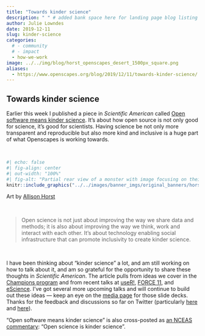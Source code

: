 ```yaml
---
title: "Towards kinder science"
description: " " # added bank space here for landing page blog listing (will print first few lines of blog if not)
author: Julie Lowndes
date: 2019-12-11
slug: kinder-science
categories:
  # - community
  # - impact
  - how-we-work
image: ../../img/blog/horst_openscapes_desert_1500px_square.png
aliases: 
  - https://www.openscapes.org/blog/2019/12/11/towards-kinder-science/
---
```


## Towards kinder science

Earlier this week I published a piece in *Scientific American* called [Open software means kinder science](https://blogs.scientificamerican.com/observations/open-software-means-kinder-science/). 
It's about how open source is not only good for science, it's good for scientists. Having science be not only more transparent and reproducible but also more kind and inclusive is a huge part of what Openscapes is working towards. 

<br>

```r
#| echo: false
#| fig-align: center
#| out-width: "100%"
#| fig-alt: "Partial rear view of a monster with image focusing on their safety harness with a GitHub Octocat logo, chalk bag, carabiners, and rope."
knitr::include_graphics("../../images/banner_imgs/original_banners/horst_openscapes_desert_1500px.png")
```

::: {.center-text}
Art by [Allison Horst](https://twitter.com/allison_horst)
:::

<!-- <br>  -->
<!-- <center> -->
<!--   <a><img src="/img/horst_openscapes_desert_1500px.png" width="700px"></a> -->
<!--   <figcaption>Art by [Allison Horst](https://twitter.com/allison_horst)</figcaption> -->
<!-- </center>   -->

<br>

> Open science is not just about improving the way we share data and methods; it is also about improving the way we think, work and interact with each other. It’s about technology enabling social infrastructure that can promote inclusivity to create kinder science. 

<br>

I have been thinking about "kinder science" a lot, and am still working on how to talk about it, and am so grateful for the opportunity to share these thoughts in *Scientific American*. The article pulls from ideas we cover in the [Champions program](/champions) and from recent talks at
[useR!](/blog/2019/08/22/user-keynote/), [FORCE 11](https://zenodo.org/record/3497306#.Xbs3WSV7nOQ), and [eScience](https://openscapes.github.io/slides/betterscience/escience#1). I've got several more upcoming talks and will continue to build out these ideas — keep an eye on the [media page](/media) for those slide decks. Thanks for the feedback and discussions so far on Twitter (particularly [here](https://twitter.com/juliesquid/status/1204460342333468672) and [here](https://twitter.com/nceas/status/1204446929981063169)).

"Open software means kinder science" is also cross-posted as [an NCEAS commentary](https://www.nceas.ucsb.edu/news/open-science-kinder-science): "Open science is kinder science". 



<!---

This is really important, because working with data all day without being trained and supported isa demoralizing and lonely experience, that means scientists spend a good chunk of time feeling deflated and isolated. That is not how science is supposed to be, how innovation is supposed to happen! 

Open software can bring people together and make them feel empowered

This is why I love the storytelling with Star Wars that were part of [my useR! keynote](/blog/2019/08/22/user-keynote/) this summer — we can emphasize with how Luke Skywalker feels when he has crashed his plane on Degabah. And we understand how empowered he feels when he learns the Force. 

Epathizing with scientists is a critical part of the open science movement. 

I've been feeling and thinking about kinder science a lot but have only recently gotten bolder saying this out loud, because it can sound a bit strange. But I've found — from my own lived experience and through teaching and mentoring others — that an important step to participating in open science is to . And that's about how it makes people feel as a human being as well as what it enables them to do. And how it can make them feel is awesome. 
 
But it's something I've started feeling more confident talking about, having spent time not only with the #rstats communities but also with open communities like Mozilla and FORCE. And it comes down to this: People get jazzed about open data science when we we talk about how awesome and empowering it makes you feel. 



includes some things I've been thinking about and have started including in presentations: 

Open science is not just about improving the way we share data and methods; it is also about improving the way we think, work and interact with each other. It’s about technology enabling social infrastructure that can promote inclusivity to create kinder science. 

Kindness : getting bolder

Kicking  a lot of these ideas around for awhile. 

demoralizing and lonely analyses don't make for happy and innovative scientists

--->

<br> 



